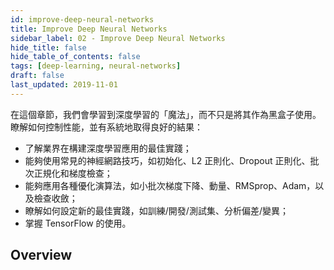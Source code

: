 ```yaml
---
id: improve-deep-neural-networks
title: Improve Deep Neural Networks
sidebar_label: 02 - Improve Deep Neural Networks
hide_title: false
hide_table_of_contents: false
tags: [deep-learning, neural-networks]
draft: false
last_updated: 2019-11-01
---
```


在這個章節，我們會學習到深度學習的「魔法」，而不只是將其作為黑盒子使用。瞭解如何控制性能，並有系統地取得良好的結果：

- 了解業界在構建深度學習應用的最佳實踐；
- 能夠使用常見的神經網路技巧，如初始化、L2 正則化、Dropout 正則化、批次正規化和梯度檢查；
- 能夠應用各種優化演算法，如小批次梯度下降、動量、RMSprop、Adam，以及檢查收斂；
- 瞭解如何設定新的最佳實踐，如訓練/開發/測試集、分析偏差/變異；
- 掌握 TensorFlow 的使用。


## Overview

<DocCardList />
